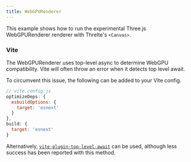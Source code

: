 ```yaml
---
title: WebGPURenderer
---
```


This example shows how to run the experimental Three.js WebGPURenderer renderer with Threlte's `<Canvas>`.

<Example path="renderers/WebGPU" />

### Vite

The WebGPURenderer uses top-level async to determine WebGPU compatibility. Vite will often throw an error when it detects top level await.

To circumvent this issue, the following can be added to your Vite config.

```js
// vite.config.js
optimizeDeps: {
  esbuildOptions: {
    target: 'esnext'
  }
},
build: {
  target: 'esnext'
}
```

Alternatively, [`vite-plugin-top-level-await`](https://github.com/Menci/vite-plugin-top-level-await) can be used, although less success has been reported with this method.
